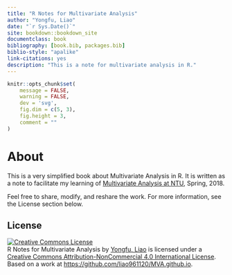 ```yaml
--- 
title: "R Notes for Multivariate Analysis"
author: "Yongfu, Liao"
date: "`r Sys.Date()`"
site: bookdown::bookdown_site
documentclass: book
bibliography: [book.bib, packages.bib]
biblio-style: "apalike"
link-citations: yes
description: "This is a note for multivariate analysis in R."
---
```


```r
knitr::opts_chunk$set(
	message = FALSE,
	warning = FALSE,
	dev = 'svg',
	fig.dim = c(5, 3),
	fig.height = 3, 
	comment = ""
)
```

# About {-}

This is a very simplified book about Multivariate Analysis in R. It is written as a note to facilitate my learning of [Multivariate Analysis at NTU](https://nol2.aca.ntu.edu.tw/nol/coursesearch/print_table.php?course_id=741%20U3520&class=&dpt_code=7410&ser_no=31954&semester=106-2&lang=CH){target="_blank"}, Spring, 2018.

Feel free to share, modify, and reshare the work. For more information, see the License section below.

<!-- CC Licenese -->
## License {-}

<a rel="license" href="http://creativecommons.org/licenses/by-nc/4.0/"  target="_blank"><img alt="Creative Commons License" style="border-width:0" src="https://i.creativecommons.org/l/by-nc/4.0/88x31.png" /></a><br /><span xmlns:dct="http://purl.org/dc/terms/" href="http://purl.org/dc/dcmitype/Text" property="dct:title" rel="dct:type">R Notes for Multivariate Analysis</span> by <a xmlns:cc="http://creativecommons.org/ns#" href="https://liao961120.github.io/MVA.github.io/index.html" property="cc:attributionName" rel="cc:attributionURL" target="_blank">Yongfu, Liao</a> is licensed under a <a rel="license" href="http://creativecommons.org/licenses/by-nc/4.0/" target="_blank">Creative Commons Attribution-NonCommercial 4.0 International License</a>.<br />Based on a work at <a xmlns:dct="http://purl.org/dc/terms/" href="https://github.com/liao961120/MVA.github.io" rel="dct:source" target="_blank">https://github.com/liao961120/MVA.github.io</a>.